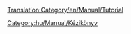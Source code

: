 [[Translation:Category/en/Manual/Tutorial]]

{{en/Bilingual box| Hu
| Itt találtok segítséget a játék különböző részeihez.
| ''A Category for Tutorial related pages in Hungarian. Articles that are called by [[Template:hu/Manual/Tutorial/Oktatás]] are automatically placed here.''}}

[[Category:hu/Manual/Kézikönyv]]